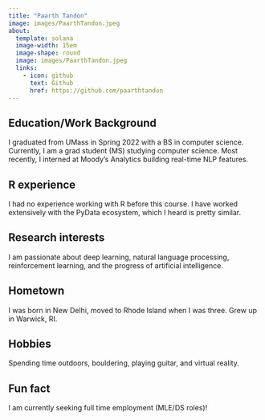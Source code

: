 ```yaml
---
title: "Paarth Tandon"
image: images/PaarthTandon.jpeg
about:
  template: solana
  image-width: 15em
  image-shape: round
  image: images/PaarthTandon.jpeg
  links:
    - icon: github
      text: Github
      href: https://github.com/paarthtandon
---
```


## Education/Work Background

I graduated from UMass in Spring 2022 with a BS in computer science.
Currently, I am a grad student (MS) studying computer science.
Most recently, I interned at Moody’s Analytics building real-time NLP features.

## R experience

I had no experience working with R before this course.
I have worked extensively with the PyData ecosystem, which I heard is pretty similar. 

## Research interests

I am passionate about deep learning, natural language processing, reinforcement learning, and the progress of artificial intelligence.

## Hometown

I was born in New Delhi, moved to Rhode Island when I was three.
Grew up in Warwick, RI.

## Hobbies

Spending time outdoors, bouldering, playing guitar, and virtual reality.

## Fun fact

I am currently seeking full time employment (MLE/DS roles)!
